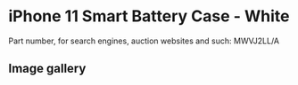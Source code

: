 
# iPhone 11 Smart Battery Case - White

Part number, for search engines, auction websites and such: MWVJ2LL/A

## Image gallery

<div style={{ width: "768px" }}>
  <GalleryComponent
    images={[
      {
        original: "/everysource/MWVJ2.webp",
        thumbnail: "/everypreview/MWVJ2.webp",
      },
      {
        original: "/everysource/MWVJ2_AV1.webp",
        thumbnail: "/everypreview/MWVJ2_AV1.webp",
      },
      {
        original: "/everysource/MWVJ2_AV2.webp",
        thumbnail: "/everypreview/MWVJ2_AV2.webp",
      },
      {
        original: "/everysource/MWVJ2_AV3.webp",
        thumbnail: "/everypreview/MWVJ2_AV3.webp",
      },
      {
        original: "/everysource/MWVJ2_AV4.webp",
        thumbnail: "/everypreview/MWVJ2_AV4.webp",
      },
      {
        original: "/everysource/MWVJ2_AV5.webp",
        thumbnail: "/everypreview/MWVJ2_AV5.webp",
      },
      {
        original: "/everysource/MWVJ2_AV6.webp",
        thumbnail: "/everypreview/MWVJ2_AV6.webp",
      },
      {
        original: "/everysource/MWVJ2_AV7.webp",
        thumbnail: "/everypreview/MWVJ2_AV7.webp",
      },
      {
        original: "/everysource/MWVJ2_AV8.webp",
        thumbnail: "/everypreview/MWVJ2_AV8.webp",
      }
    ]}
  />
</div>